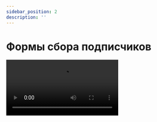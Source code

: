 ```yaml
---
sidebar_position: 2
description: ''
---
```



# Формы сбора подписчиков

<Video src="https://www.youtube.com/embed/Lzpzdk5XRZQ" />

В базе знаний есть отдельная статья про формы:

[Формы сбора подписчиков](https://docs.sendsay.ru/forms/signup-forms)
